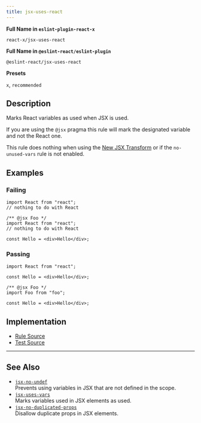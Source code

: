 ```yaml
---
title: jsx-uses-react
---
```


**Full Name in `eslint-plugin-react-x`**

```plain copy
react-x/jsx-uses-react
```

**Full Name in `@eslint-react/eslint-plugin`**

```plain copy
@eslint-react/jsx-uses-react
```

**Presets**

`x`, `recommended`

## Description

Marks React variables as used when JSX is used.

If you are using the `@jsx` pragma this rule will mark the designated variable and not the React one.

This rule does nothing when using the [New JSX Transform](https://legacy.reactjs.org/blog/2020/09/22/introducing-the-new-jsx-transform.html) or if the `no-unused-vars` rule is not enabled.

## Examples

### Failing

```tsx
import React from "react";
// nothing to do with React
```

```tsx
/** @jsx Foo */
import React from "react";
// nothing to do with React

const Hello = <div>Hello</div>;
```

### Passing

```tsx
import React from "react";

const Hello = <div>Hello</div>;
```

```tsx
/** @jsx Foo */
import Foo from "foo";

const Hello = <div>Hello</div>;
```

## Implementation

- [Rule Source](https://github.com/Rel1cx/eslint-react/tree/main/packages/plugins/eslint-plugin-react-x/src/rules/jsx-uses-react.ts)
- [Test Source](https://github.com/Rel1cx/eslint-react/tree/main/packages/plugins/eslint-plugin-react-x/src/rules/jsx-uses-react.spec.ts)

---

## See Also

- [`jsx-no-undef`](./jsx-no-undef)\
  Prevents using variables in JSX that are not defined in the scope.
- [`jsx-uses-vars`](./jsx-uses-vars)\
  Marks variables used in JSX elements as used.
- [`jsx-no-duplicated-props`](./jsx-no-duplicate-props)\
  Disallow duplicate props in JSX elements.
